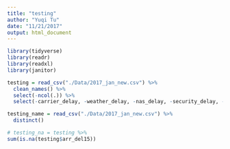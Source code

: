 ```yaml
---
title: "testing"
author: "Yuqi Tu"
date: "11/21/2017"
output: html_document
---
```


```r
library(tidyverse)
library(readr)
library(readxl)
library(janitor)
```


```r
testing = read_csv("./Data/2017_jan_new.csv") %>% 
  clean_names() %>% 
  select(-ncol(.)) %>% 
  select(-carrier_delay, -weather_delay, -nas_delay, -security_delay, -late_aircraft_delay) 

testing_name = read_csv("./Data/2017_jan_new.csv") %>% 
  distinct()

# testing_na = testing %>%
sum(is.na(testing$arr_del15))
```

